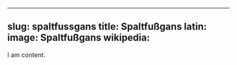 
---
slug: spaltfussgans
title: Spaltfußgans
latin:
image: Spaltfußgans
wikipedia: 
---

I am content.
